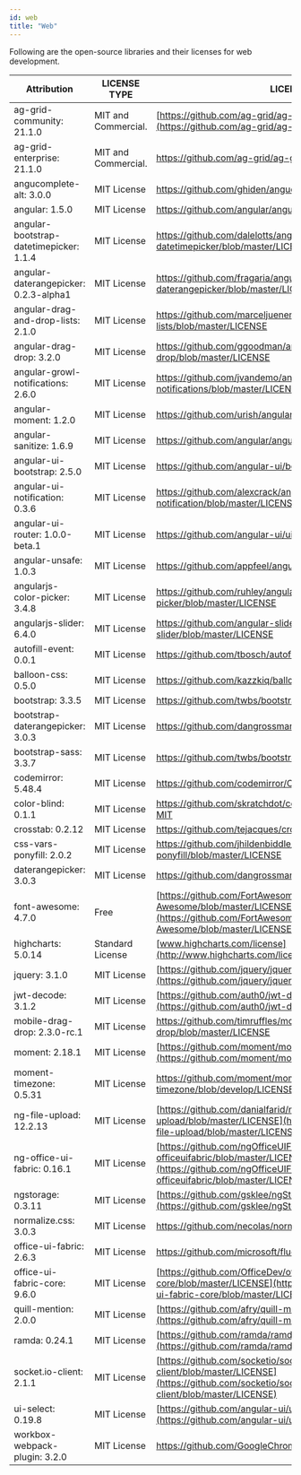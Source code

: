 ```yaml
---
id: web
title: "Web"
---
```


Following are the open-source libraries and their licenses for web development.

<div class="attribution">

| Attribution                             | LICENSE TYPE        | LICENSE URL                                                                                                                                            |
|-----------------------------------------|---------------------|--------------------------------------------------------------------------------------------------------------------------------------------------------|
| ag-grid-community: 21.1.0               | MIT and Commercial. | [https://github.com/ag-grid/ag-grid/blob/HEAD/LICENSE.txt](https://github.com/ag-grid/ag-grid/blob/HEAD/LICENSE.txt)                                   |
| ag-grid-enterprise: 21.1.0              | MIT and Commercial. | https://github.com/ag-grid/ag-grid/blob/latest/LICENSE.txt                                                                                             |
| angucomplete-alt: 3.0.0                 | MIT License         | https://github.com/ghiden/angucomplete-alt/blob/master/LICENSE                                                                                         |
| angular: 1.5.0                          | MIT License         | https://github.com/angular/angular-cli/blob/master/LICENSE                                                                                             |
| angular-bootstrap-datetimepicker: 1.1.4 | MIT License         | https://github.com/dalelotts/angularjs-bootstrap-datetimepicker/blob/master/LICENSE                                                                    |
| angular-daterangepicker: 0.2.3-alpha1   | MIT License         | https://github.com/fragaria/angular-daterangepicker/blob/master/LICENSE.md                                                                             |
| angular-drag-and-drop-lists: 2.1.0      | MIT License         | https://github.com/marceljuenemann/angular-drag-and-drop-lists/blob/master/LICENSE                                                                     |
| angular-drag-drop: 3.2.0                | MIT License         | https://github.com/ggoodman/angular-drag-drop/blob/master/LICENSE                                                                                      |
| angular-growl-notifications: 2.6.0      | MIT License         | https://github.com/jvandemo/angular-growl-notifications/blob/master/LICENSE                                                                            |
| angular-moment: 1.2.0                   | MIT License         | https://github.com/urish/angular-moment/blob/master/LICENSE                                                                                            |
| angular-sanitize: 1.6.9                 | MIT License         | https://github.com/angular/angular.js/blob/master/LICENSE                                                                                              |
| angular-ui-bootstrap: 2.5.0             | MIT License         | https://github.com/angular-ui/bootstrap/blob/master/LICENSE                                                                                            |
| angular-ui-notification: 0.3.6          | MIT License         | https://github.com/alexcrack/angular-ui-notification/blob/master/LICENSE                                                                               |
| angular-ui-router: 1.0.0-beta.1         | MIT License         | https://github.com/angular-ui/ui-router/blob/master/LICENSE                                                                                            |
| angular-unsafe: 1.0.3                   | MIT License         | https://github.com/appfeel/angular-unsafe/blob/master/LICENSE                                                                                          |
| angularjs-color-picker: 3.4.8           | MIT License         | https://github.com/ruhley/angular-color-picker/blob/master/LICENSE                                                                                     |
| angularjs-slider: 6.4.0                 | MIT License         | https://github.com/angular-slider/angularjs-slider/blob/master/LICENSE                                                                                 |
| autofill-event: 0.0.1                   | MIT License         | https://github.com/tbosch/autofill-event/blob/master/LICENSE                                                                                           |
| balloon-css: 0.5.0                      | MIT License         | https://github.com/kazzkiq/balloon.css/blob/master/LICENSE                                                                                             |
| bootstrap: 3.3.5                        | MIT License         | https://github.com/twbs/bootstrap/blob/main/LICENSE                                                                                                    |
| bootstrap-daterangepicker: 3.0.3        | MIT License         | https://github.com/dangrossman/daterangepicker                                                                                                         |
| bootstrap-sass: 3.3.7                   | MIT License         | https://github.com/twbs/bootstrap-sass/blob/master/LICENSE                                                                                             |
| codemirror: 5.48.4                      | MIT License         | https://github.com/codemirror/CodeMirror/blob/master/LICENSE                                                                                           |
| color-blind: 0.1.1                      | MIT License         | https://github.com/skratchdot/color-blind/blob/master/LICENSE-MIT                                                                                      |
| crosstab: 0.2.12                        | MIT License         | https://github.com/tejacques/crosstab/blob/master/LICENSE                                                                                              |
| css-vars-ponyfill: 2.0.2                | MIT License         | https://github.com/jhildenbiddle/css-vars-ponyfill/blob/master/LICENSE                                                                                 |
| daterangepicker: 3.0.3                  | MIT License         | https://github.com/dangrossman/daterangepicker                                                                                                         |
| font-awesome: 4.7.0                     | Free                | [https://github.com/FortAwesome/Font-Awesome/blob/master/LICENSE.txt](https://github.com/FortAwesome/Font-Awesome/blob/master/LICENSE.txt)             |
| highcharts: 5.0.14                      | Standard License    | [www.highcharts.com/license](http://www.highcharts.com/license)                                                                                        |
| jquery: 3.1.0                           | MIT License         | [https://github.com/jquery/jquery/blob/main/LICENSE.txt](https://github.com/jquery/jquery/blob/main/LICENSE.txt)                                       |
| jwt-decode: 3.1.2                       | MIT License         | [https://github.com/auth0/jwt-decode/blob/master/LICENSE](https://github.com/auth0/jwt-decode/blob/master/LICENSE)                                     |
| mobile-drag-drop: 2.3.0-rc.1            | MIT License         | https://github.com/timruffles/mobile-drag-drop/blob/master/LICENSE                                                                                     |
| moment: 2.18.1                          | MIT License         | [https://github.com/moment/moment/blob/develop/LICENSE](https://github.com/moment/moment/blob/develop/LICENSE)                                         |
| moment-timezone: 0.5.31                 | MIT License         | https://github.com/moment/moment-timezone/blob/develop/LICENSE                                                                                         |
| ng-file-upload: 12.2.13                 | MIT License         | [https://github.com/danialfarid/ng-file-upload/blob/master/LICENSE](https://github.com/danialfarid/ng-file-upload/blob/master/LICENSE)                 |
| ng-office-ui-fabric: 0.16.1             | MIT License         | [https://github.com/ngOfficeUIFabric/ng-officeuifabric/blob/master/LICENSE](https://github.com/ngOfficeUIFabric/ng-officeuifabric/blob/master/LICENSE) |
| ngstorage: 0.3.11                       | MIT License         | [https://github.com/gsklee/ngStorage/blob/master/LICENSE](https://github.com/gsklee/ngStorage/blob/master/LICENSE)                                     |
| normalize.css: 3.0.3                    | MIT License         | https://github.com/necolas/normalize.css/blob/master/LICENSE.md                                                                                        |
| office-ui-fabric: 2.6.3                 | MIT License         | https://github.com/microsoft/fluentui/blob/master/LICENSE                                                                                              |
| office-ui-fabric-core: 9.6.0            | MIT License         | [https://github.com/OfficeDev/office-ui-fabric-core/blob/master/LICENSE](https://github.com/OfficeDev/office-ui-fabric-core/blob/master/LICENSE)       |
| quill-mention: 2.0.0                    | MIT License         | [https://github.com/afry/quill-mention/blob/master/LICENSE](https://github.com/afry/quill-mention/blob/master/LICENSE)                                 |
| ramda: 0.24.1                           | MIT License         | [https://github.com/ramda/ramda/blob/master/LICENSE.txt](https://github.com/ramda/ramda/blob/master/LICENSE.txt)                                       |
| socket.io-client: 2.1.1                 | MIT License         | [https://github.com/socketio/socket.io-client/blob/master/LICENSE](https://github.com/socketio/socket.io-client/blob/master/LICENSE)                   |
| ui-select: 0.19.8                       | MIT License         | [https://github.com/angular-ui/ui-select/blob/master/LICENSE](https://github.com/angular-ui/ui-select/blob/master/LICENSE)                             |
| workbox-webpack-plugin: 3.2.0           | MIT License         | https://github.com/GoogleChrome/workbox/blob/v6/LICENSE                                                                                                |

</div>
